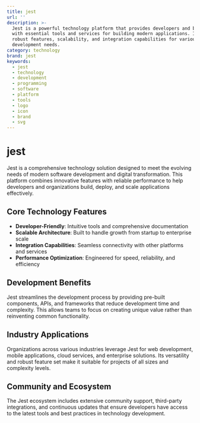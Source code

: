 ```yaml
---
title: jest
url: ''
description: >-
  Jest is a powerful technology platform that provides developers and businesses
  with essential tools and services for building modern applications. It offers
  robust features, scalability, and integration capabilities for various
  development needs.
category: technology
brand: jest
keywords:
  - jest
  - technology
  - development
  - programming
  - software
  - platform
  - tools
  - logo
  - icon
  - brand
  - svg
---
```


# jest

Jest is a comprehensive technology solution designed to meet the evolving needs of modern software development and digital transformation. This platform combines innovative features with reliable performance to help developers and organizations build, deploy, and scale applications effectively.

## Core Technology Features

- **Developer-Friendly**: Intuitive tools and comprehensive documentation
- **Scalable Architecture**: Built to handle growth from startup to enterprise scale
- **Integration Capabilities**: Seamless connectivity with other platforms and services
- **Performance Optimization**: Engineered for speed, reliability, and efficiency

## Development Benefits

Jest streamlines the development process by providing pre-built components, APIs, and frameworks that reduce development time and complexity. This allows teams to focus on creating unique value rather than reinventing common functionality.

## Industry Applications

Organizations across various industries leverage Jest for web development, mobile applications, cloud services, and enterprise solutions. Its versatility and robust feature set make it suitable for projects of all sizes and complexity levels.

## Community and Ecosystem

The Jest ecosystem includes extensive community support, third-party integrations, and continuous updates that ensure developers have access to the latest tools and best practices in technology development.
